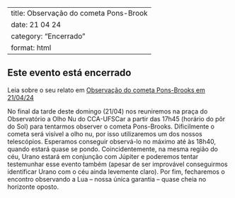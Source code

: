 
---
title: Observação do cometa Pons-Brook 
date: 21 04 24
category: "Encerrado" 
format: html
---

::: {.callout-tip}
## Este evento está encerrado
Leia sobre o seu relato em [Observação do cometa Pons-Brooks em 21/04/24](/blog/posts/pons-brooks_21_04_24/pons-brooks_21_04_24.qmd)
:::

No final da tarde deste domingo (21/04) nos reuniremos na praça do Observatório a Olho Nu do CCA-UFSCar a partir das 17h45 (horário do pôr do Sol) para tentarmos observer o cometa Pons-Brooks. Dificilmente o cometa será visível a olho nu, por isso utilizaremos um dos nossos telescópios. Esperamos conseguir observá-lo no máximo até às 18h40, quando estará quase se pondo. Coincidentemente, na mesma região do céu, Urano estará em conjunção com Júpiter e poderemos tentar testemunhar esse evento também (apesar de ser improvável conseguirmos identificar Urano com o céu ainda levemente claro). Por fim, fecharemos o encontro observando a Lua -- nossa única garantia -- quase cheia no horizonte oposto.